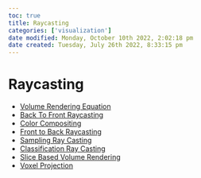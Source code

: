 ```yaml
---
toc: true
title: Raycasting
categories: ['visualization']
date modified: Monday, October 10th 2022, 2:02:18 pm
date created: Tuesday, July 26th 2022, 8:33:15 pm
---
```


# Raycasting
- [Volume Rendering Equation](Volume%20Rendering%20Equation.qmd)
- [Back To Front Raycasting](Back%20To%20Front%20Raycasting.qmd)
- [Color Compositing](Color%20Compositing.qmd)
- [Front to Back Raycasting](Front%20to%20Back%20Raycasting.qmd)
- [Sampling Ray Casting](Sampling%20Ray%20Casting.qmd)
- [Classification Ray Casting](Classification%20Ray%20Casting.qmd)
- [Slice Based Volume Rendering](Slice%20Based%20Volume%20Rendering.qmd)
- [Voxel Projection](Voxel%20Projection.qmd)



